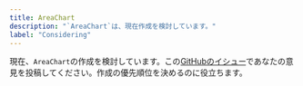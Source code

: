 ```yaml
---
title: AreaChart
description: "`AreaChart`は、現在作成を検討しています。"
label: "Considering"
---
```


現在、`AreaChart`の作成を検討しています。この[GitHubのイシュー](https://github.com/hirotomoyamada/yamada-ui/issues/501)であなたの意見を投稿してください。作成の優先順位を決めるのに役立ちます。
